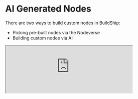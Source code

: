 # AI Generated Nodes


There are two ways to build custom nodes in BuildShip:

- Picking pre-built nodes via the Nodeverse
- Building custom nodes via AI

<iframe
  className='aspect-video w-full'
  src='https://www.youtube.com/embed/AawYfYW8xu0'
  allow='accelerometer; autoplay; clipboard-write; encrypted-media; gyroscope; picture-in-picture'
  allowFullScreen
  width='80%'
/>

## Building Custom Node via AI

In BuildShip, you have the flexibility to create custom nodes for your specific use cases using an integrated AI-powered
node building feature. This process allows you to streamline the node creation process through intelligent prompts.
Let's explore how to build custom nodes using this AI feature:

<Steps>

### Open the AI Node Generator

Click on the wand icon 🪄 on the top left menu bar to open the AI Node Generator. This action will open the AI Node
Generator, where you'll be able to initiate the node creation process.

<Image src={aiNode1} alt='AI Node Generator' width={1200} />

### Give the prompt to generate the node

The AI Node Generator modal asks you to give a prompt for the node you want to generate. This prompt serves as a
guideline for the AI to understand your requirements.

Check out the following image for an example prompt. Once you have given the prompt, click on the "**Generate**" button
to generate the node.

<Image src={aiNode2} alt='AI Node Generator' width={1200} />

<Callout emoji="💡" type="info">
Users can also specify the exact format they want the output of the node to be generated in. For example, if you want the output to be in the form of a JSON object, you can specify that in the prompt.

```json
The resultant output should be in the form of a JSON object with the following format:
{
    "cover":{
        "title":string,
        "subtitle":string,
        "illustration":string
    },
    "pages":[
        {
            "index":number,
            "illustration":string,
            "text":string
        }
    ]
}
```

</Callout>

### Example Prompt to Generate Node using any API

With this example prompt you can generate a perfect node for any API or SDK module. For this example, we will generate a
node for the Adalo API.

Typically the best way to generate a node with AI is using a prompt like this.. 1. input, 2. output, and 3. docs API
code (which can be found in the official documentation -
https://help.adalo.com/integrations/the-adalo-api/push-notifications#curl.) You can customize the steps according to
your usecase.

{' '}

<Image src={aiPrompt} alt='AI Node Prompt' width={1200} />

{' '}

<Callout emoji='💡' type='info'>
  Make sure to always import any npm package using [Named
  import](https://developer.mozilla.org/en-US/docs/Web/JavaScript/Reference/Statements/import#named_import) declaration.
  Example: `import module from "module-name";` & `import Crypto from 'crypto';`
</Callout>

### Explore and Modify the Node via the Node Explorer

Once the AI generates the node based on your prompt, you can explore its functionalities and make further modifications
using "**Node Explorer &lt;/&gt;**". This is a powerful tool that allows you to fine-tune the **node's logic**, **input
parameters**, **output configurations**, and **metadata descriptions**. For more details on customizing nodes, refer to
[the editing nodes section](/basics/node#editing-nodes).

<Image src={aiNode3} alt='AI Node Generator' width={1200} />

### Testing the Node

The Node Editor provides a convenient testing feature, allowing you to test the newly created node using sample data
without deploying the entire workflow. This ensures that the node operates as expected before full implementation. To
learn more about testing nodes, refer to [the testing nodes section](/testing).

</Steps>

By following these steps, you can efficiently create custom nodes tailored to your specific automation requirements! 🚀

## AI Autofill Input

BuildShip offers an AI Autofill feature that allows users to automatically populate node inputs with static or dynamic
data. Here's how you can effectively leverage AI Autofill to automate the node data:

<Steps>

### Open the Expression Editor (x)

While configuring a node, locate the expression icon `(x)` and click on it to open the Expression Editor.

<Image src={autofill1} alt='AI Autofill' width={1200} />

### Select and Define a Prompt

Within the expression editor, you'll notice an **Autofill icon**. Click on this icon to enable the add your prompt.

Provide a precise and descriptive prompt that articulates the specific data you need. The clarity of this prompt is
crucial for the AI to generate accurate values.

For instance, you might define a prompt like:

```copy
I need to autofill the value to the current unix timestamp
```

<Image src={autofill2} alt='AI Autofill' width={1200} />

</Steps>

All you need to do now is to check if the generated value matches your requirements. You can modify the prompt as many
times as you like and request a different value to fit your use case.
